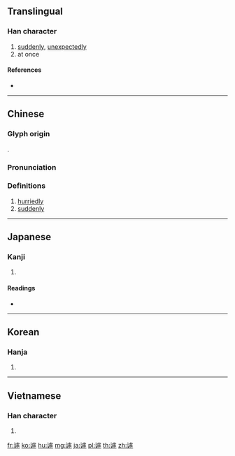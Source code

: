 {{character info/new}}
==Translingual==

===Han character===
{{Han char|rn=162|rad=辵|as=13|sn=17|four=31303|canj=YYPO}}

# [[suddenly]], [[unexpectedly]]
# at once

====References====
* {{Han ref|kx=1266.070|dkj=39161|dj=1763.230|hdz=63887.160|uh=907D|ud=36989|bh=C1D8|bd=49624}}

----

==Chinese==
{{zh-forms}}

===Glyph origin===
{{Han etym}}
{{Han compound|辵|豦|c1=s|c2=p|ls=psc}}.

===Pronunciation===
{{zh-pron
|m=jù
|c=geoi6,geoi3
|h=pfs=kiak
|md=
|mn=
|w=
|mc=y
|oc=y
|cat=
}}

===Definitions===
{{zh-hanzi}}

# [[hurriedly]]
# [[suddenly]]

----

==Japanese==

===Kanji===
{{ja-kanji|grade=|rs=辵13}}

# {{defn|lang=ja|sort=辵13}}

====Readings====
* {{ja-readings|on=[[きょ]] (kyo)|kun=[[にわか]] (niwaka), [[すみやか]] (sumiyaka), [[あわただし]] (awatadashi)|nanori=}}

----

==Korean==

===Hanja===
{{ko-hanja|hangeul=거|eumhun=|rv=geo|mr=kŏ|y=ke}}

# {{defn|lang=ko|sort=辵13}}

----

==Vietnamese==

===Han character===
{{vi-hantu|[[cự]]|rs=辵13}}

# {{defn|lang=vi|sort=辵13}}

[[fr:遽]]
[[ko:遽]]
[[hu:遽]]
[[mg:遽]]
[[ja:遽]]
[[pl:遽]]
[[th:遽]]
[[zh:遽]]